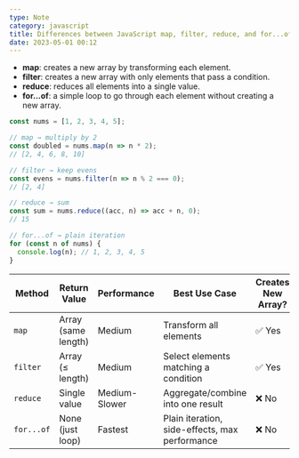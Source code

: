 ```yaml
---
type: Note
category: javascript
title: Differences between JavaScript map, filter, reduce, and for...of
date: 2023-05-01 00:12
---
```


*   **map**: creates a new array by transforming each element.
*   **filter**: creates a new array with only elements that pass a condition.
*   **reduce**: reduces all elements into a single value.
*   **for...of**: a simple loop to go through each element without creating a new array.

```javascript
const nums = [1, 2, 3, 4, 5];

// map → multiply by 2
const doubled = nums.map(n => n * 2);
// [2, 4, 6, 8, 10]

// filter → keep evens
const evens = nums.filter(n => n % 2 === 0);
// [2, 4]

// reduce → sum
const sum = nums.reduce((acc, n) => acc + n, 0);
// 15

// for...of → plain iteration
for (const n of nums) {
  console.log(n); // 1, 2, 3, 4, 5
}
```

| Method | Return Value | Performance | Best Use Case | Creates New Array? |
| ---| ---| ---| ---| --- |
| `map` | Array (same length) | Medium | Transform all elements | ✅ Yes |
| `filter` | Array (≤ length) | Medium | Select elements matching a condition | ✅ Yes |
| `reduce` | Single value | Medium-Slower | Aggregate/combine into one result | ❌ No |
| `for...of` | None (just loop) | Fastest | Plain iteration, side-effects, max performance | ❌ No |